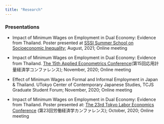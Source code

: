 ```yaml
---
title: "Research"
---
```


### Presentations
- Impact of Minimum Wages on Employment in Dual Economy: Evidence from Thailand. Poster presented at [SSSI Summer School on Socioeconomic Inequality](https://hceconomics.uchicago.edu/sssi.uchicago.edu); August, 2021; Online meeting

- Impact of Minimum Wages on Employment in Dual Economy: Evidence from Thailand. [The 15th Applied Econometrics Conference](http://www.crepe.e.u-tokyo.ac.jp/index.html)(第15回応用計量経済学コンファレンス); November, 2020; Online meeting

- Effect of Minimum Wages on Formal and Informal Employment
in Japan & Thailand. UTokyo Center of Contemporary Japanese Studies, TCJS Graduate Student Forum; November, 2020; Online meeting

- Impact of Minimum Wages on Employment in Dual Economy: Evidence from Thailand. Poster presented at: [The 23rd Tokyo Labor Economics Conference](https://sites.google.com/site/tokyolaborwkshp/home) (第23回労働経済学カンファレンス); October, 2020; Online meeting